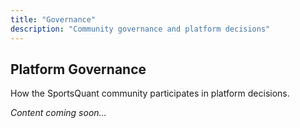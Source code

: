 ```yaml
---
title: "Governance"
description: "Community governance and platform decisions"
---
```


## Platform Governance

How the SportsQuant community participates in platform decisions.

*Content coming soon...* 